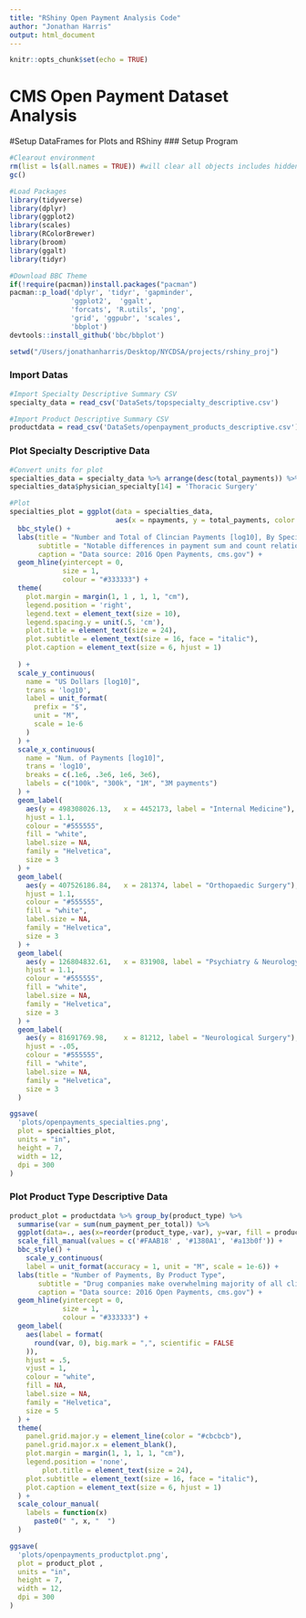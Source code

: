 ```yaml
---
title: "RShiny Open Payment Analysis Code"
author: "Jonathan Harris"
output: html_document
---
```


```r
knitr::opts_chunk$set(echo = TRUE)
```


# CMS Open Payment Dataset Analysis

#Setup DataFrames for Plots and RShiny
### Setup Program
```r

#Clearout environment
rm(list = ls(all.names = TRUE)) #will clear all objects includes hidden objects.
gc()

#Load Packages
library(tidyverse)
library(dplyr)
library(ggplot2)
library(scales)
library(RColorBrewer)
library(broom)
library(ggalt)
library(tidyr)

#Download BBC Theme
if(!require(pacman))install.packages("pacman")
pacman::p_load('dplyr', 'tidyr', 'gapminder',
               'ggplot2',  'ggalt',
               'forcats', 'R.utils', 'png', 
               'grid', 'ggpubr', 'scales',
               'bbplot')
devtools::install_github('bbc/bbplot')

setwd("/Users/jonathanharris/Desktop/NYCDSA/projects/rshiny_proj")

```

### Import Datas
```r

#Import Specialty Descriptive Summary CSV
specialty_data = read_csv('DataSets/topspecialty_descriptive.csv')

#Import Product Descriptive Summary CSV
productdata = read_csv('DataSets/openpayment_products_descriptive.csv')

```

### Plot Specialty Descriptive Data
```r

#Convert units for plot
specialties_data = specialty_data %>% arrange(desc(total_payments)) %>% head(15)
specialties_data$physician_specialty[14] = 'Thoracic Surgery'

#Plot
specialties_plot = ggplot(data = specialties_data,
                          aes(x = npayments, y = total_payments, color = physician_specialty)) + geom_point(aes(size = ndoctors)) +
  bbc_style() +
  labs(title = "Number and Total of Clincian Payments [log10], By Specialty",
       subtitle = "Notable differences in payment sum and count relationship",
       caption = "Data source: 2016 Open Payments, cms.gov") +
  geom_hline(yintercept = 0,
             size = 1,
             colour = "#333333") +
  theme(
    plot.margin = margin(1, 1 , 1, 1, "cm"),
    legend.position = 'right',
    legend.text = element_text(size = 10),
    legend.spacing.y = unit(.5, 'cm'),
    plot.title = element_text(size = 24),
    plot.subtitle = element_text(size = 16, face = "italic"),
    plot.caption = element_text(size = 6, hjust = 1)
    
  ) +
  scale_y_continuous(
    name = "US Dollars [log10]",
    trans = 'log10',
    label = unit_format(
      prefix = "$",
      unit = "M",
      scale = 1e-6
    )
  ) +
  scale_x_continuous(
    name = "Num. of Payments [log10]",
    trans = 'log10',
    breaks = c(.1e6, .3e6, 1e6, 3e6),
    labels = c("100k", "300k", "1M", "3M payments")
  ) +
  geom_label(
    aes(y = 498308026.13,	x = 4452173, label = "Internal Medicine"),
    hjust = 1.1,
    colour = "#555555",
    fill = "white",
    label.size = NA,
    family = "Helvetica",
    size = 3
  ) +
  geom_label(
    aes(y = 407526186.84,	x = 281374, label = "Orthopaedic Surgery"),
    hjust = 1.1,
    colour = "#555555",
    fill = "white",
    label.size = NA,
    family = "Helvetica",
    size = 3
  ) +
  geom_label(
    aes(y = 126804832.61,	x = 831908, label = "Psychiatry & Neurology"),
    hjust = 1.1,
    colour = "#555555",
    fill = "white",
    label.size = NA,
    family = "Helvetica",
    size = 3
  ) +
  geom_label(
    aes(y = 81691769.98,	x = 81212, label = "Neurological Surgery"),
    hjust = -.05,
    colour = "#555555",
    fill = "white",
    label.size = NA,
    family = "Helvetica",
    size = 3
  )

ggsave(
  'plots/openpayments_specialties.png',
  plot = specialties_plot,
  units = "in",
  height = 7,
  width = 12,
  dpi = 300
)

```

### Plot Product Type Descriptive Data
```r

product_plot = productdata %>% group_by(product_type) %>% 
  summarise(var = sum(num_payment_per_total)) %>% 
  ggplot(data=., aes(x=reorder(product_type,-var), y=var, fill = product_type)) + geom_bar(stat='identity', position='dodge') +
  scale_fill_manual(values = c('#FAAB18' , '#1380A1', '#a13b0f')) +
  bbc_style() +
    scale_y_continuous(
    label = unit_format(accuracy = 1, unit = "M", scale = 1e-6)) +
  labs(title = "Number of Payments, By Product Type",
       subtitle = "Drug companies make overwhelming majority of all clinician payments",
       caption = "Data source: 2016 Open Payments, cms.gov") +
  geom_hline(yintercept = 0,
             size = 1,
             colour = "#333333") +
  geom_label(
    aes(label = format(
      round(var, 0), big.mark = ",", scientific = FALSE
    )),
    hjust = .5,
    vjust = 1,
    colour = "white",
    fill = NA,
    label.size = NA,
    family = "Helvetica",
    size = 5
  ) +
  theme(
    panel.grid.major.y = element_line(color = "#cbcbcb"),
    panel.grid.major.x = element_blank(),
    plot.margin = margin(1, 1, 1, 1, "cm"),
    legend.position = 'none',
        plot.title = element_text(size = 24),
    plot.subtitle = element_text(size = 16, face = "italic"),
    plot.caption = element_text(size = 6, hjust = 1)
  ) +
  scale_colour_manual(
    labels = function(x)
      paste0(" ", x, "  ")
  )

ggsave(
  'plots/openpayments_productplot.png',
  plot = product_plot ,
  units = "in",
  height = 7,
  width = 12,
  dpi = 300
)

```


